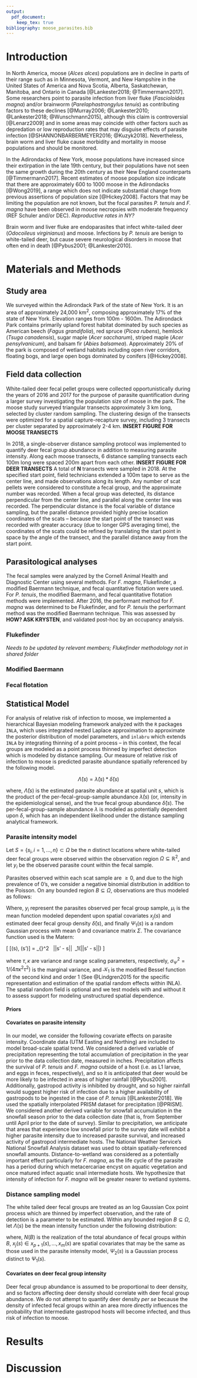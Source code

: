 ```yaml
---
output: 
  pdf_document:
    keep_tex: true
bibliography: moose_parasites.bib
---
```


\vspace*{\stretch{1.0}}
\begin{center}
  \Large{\textbf{Evaluation of infection risk of two endoparasites to moose (Alces alces) in the Adirondack Park of New York}}\\
  \vspace{5mm}
  \large{Alec Wong\textsuperscript{1}, Krysten Schuler\textsuperscript{1}, Angela Fuller\textsuperscript{1,2,3}}\\
  \vspace{5mm}
  \normalsize{\textsuperscript{1}Cornell University}\\
  \normalsize{\textsuperscript{2}New York Cooperative Fish and Wildlife Research Unit}\\
  \normalsize{\textsuperscript{3}U.S. Geological Survey}\\
  \vspace*{\fill}
\end{center}

\newpage

# Introduction

In North America, moose (*Alces alces*) populations are in decline in parts of
their range such as in Minnesota, Vermont, and New Hampshire in the United
States of America and Nova Scotia, Alberta, Saskatchewan, Manitoba, and Ontario
in Canada [@Lankester2018; @Timmermann2017]. Some researchers point to parasite
infection from liver fluke (*Fascioloides magna*) and/or brainworm
(*Parelaphastrongylus tenuis*) as contributing factors to these declines
[@Murray2006; @Lankester2010; @Lankester2018; @Wunschmann2015], although this
claim is controversial [@Lenarz2009] and in some areas may coincide with other
factors such as depredation or low reproduction rates that may disguise effects
of parasite infection [@SHANNONBARBERMEYER2016; @Kuzyk2018]. Nevertheless, brain
worm and liver fluke cause morbidity and mortality in moose populations and
should be monitored.

In the Adirondacks of New York, moose populations have increased since their
extirpation in the late 19th century, but their populations have not seen the
same growth during the 20th century as their New England counterparts
[@Timmermann2017]. Recent estimates of moose population size indicate that there
are approximately 600 to 1000 moose in the Adirondacks [@Wong2019], a range
which does not indicate substantial change from previous assertions of
population size [@Hickey2008]. Factors that may be limiting the population are
not known, but the focal parasites *P. tenuis* and *F. magna* have been observed
in moose necropsies with moderate frequency (REF Schuler and/or DEC).
*Reproductive rates in NY?*

Brain worm and liver fluke are endoparasites that infect white-tailed deer
(*Odocoileus virginianus*) and moose. Infections by *P. tenuis* are benign to
white-tailed deer, but cause severe neurological disorders in moose that often
end in death [@Pybus2001; @Lankester2010].

# Materials and Methods

## Study area

We surveyed within the Adirondack Park of the state of New York. It is an area
of approximately 24,000 $\text{km}^2$, composing approximately 17% of the state
of New York. Elevation ranges from 100m - 1600m. The Adirondack Park contains
primarily upland forest habitat dominated by such species as American beech
(*Fagus grandifolia*), red spruce (*Picea rubens*), hemlock (*Tsuga
canadensis*), sugar maple (*Acer saccharum*), striped maple (*Acer
pensylvanicum*), and balsam fir (*Abies balsamea*). Approximately 20% of the
park is composed of wetland habitats including open river corridors, floating
bogs, and large open bogs dominated by conifers [@Hickey2008].

## Field data collection

White-tailed deer fecal pellet groups were collected opportunistically during
the years of 2016 and 2017 for the purpose of parasite quantification during a
larger survey investigating the population size of moose in the park. The moose
study surveyed triangular transects approximately 3 km long, selected by cluster
random sampling. The clustering design of the transects were optimized for a
spatial capture-recapture survey, including 3 transects per cluster separated by
approximately 2-4 km. **INSERT FIGURE FOR MOOSE TRANSECTS**

In 2018, a single-observer distance sampling protocol was implemented to
quantify deer fecal group abundance in addition to measuring parasite intensity.
Along each moose transects, 6 distance sampling transects each 100m long were
spaced 200m apart from each other. **INSERT FIGURE FOR DEER TRANSECTS** A total
of **N** transects were sampled in 2018. At the specified start point, field
technicians extended a 100m tape to serve as the center line, and made
observations along its length. Any number of scat pellets were considered to
constitute a fecal group, and the approximate number was recorded. When a fecal
group was detected, its distance perpendicular from the center line, and
parallel along the center line was recorded. The perpendicular distance is the
focal variable of distance sampling, but the parallel distance provided highly
precise location coordinates of the scats -- because the start point of the
transect was recorded with greater accuracy (due to longer GPS averaging time),
the coordinates of the scats could be refined by translating the start point in
space by the angle of the transect, and the parallel distance away from the
start point.

## Parasitological analyses

The fecal samples were analyzed by the Cornell Animal Health and Diagnostic
Center using several methods. For *F. magna*, Flukefinder, a modified Baermann
technique, and fecal quantitative flotation were used. For *P. tenuis*, the
modified Baermann, and fecal quantitative flotation methods were implemented.
After 2016, the performant method for *F. magna* was determined to be
Flukefinder, and for *P. tenuis* the performant method was the modified Baermann
technique. This was assessed by **HOW? ASK KRYSTEN**, and validated post-hoc by
an occupancy analysis.

### Flukefinder

*Needs to be updated by relevant members; Flukefinder methodology not in shared folder*

### Modified Baermann

### Fecal flotation

## Statistical Model

For analysis of relative risk of infection to moose, we implemented a
hierarchical Bayesian modeling framework analyzed with the `R` packages `INLA`,
which uses integrated nested Laplace approximation to approximate the posterior
distribution of model parameters, and `inlabru` which extends `INLA` by
integrating thinning of a point process -- in this context, the fecal groups are
modeled as a point process thinned by imperfect detection which is modeled by
distance sampling. Our measure of relative risk of infection to moose is
predicted parasite abundance spatially referenced by the following model.

$$
\widehat{\Lambda}(s) = \hat{\lambda}(s) * \hat{\delta}(s)
$$

where, $\widehat{\Lambda}(s)$ is the estimated parasite abundance at spatial
unit $s$, which is the product of the per-fecal-group-sample abundance
$\hat{\lambda}(s)$ (or, intensity in the epidemiological sense), and the true
fecal group abundance $\hat{\delta}(s)$. The per-fecal-group-sample abundance
$\lambda$ is modeled as potentially dependent upon $\delta$, which has an
independent likelihood under the distance sampling analytical framework.

### Parasite intensity model

Let $S = \{s_i, i = 1, ..., n\} \subset \Omega$ be the $n$ distinct locations
where white-tailed deer fecal groups were observed within the observation region
$\Omega \subseteq \mathbb{R}^2$, and let $y_i$ be the observed parasite count
within the fecal sample.

Parasites observed within each scat sample are $\ge 0$, and due to the high
prevalence of 0's, we consider a negative binomial distribution in addition to
the Poisson.  On any bounded region $B \subseteq \Omega$, observations are thus
modeled as follows:

\begin{equation}
\begin{gathered}
y_i \sim \text{Poisson}(\mu_i) \\
\log(\mu_i) = \beta_0 + \beta_1*x_1(s_i) + ... + \beta_p*x_p(s_i) + \beta_{ds}*\hat\delta(s_i) + \Psi_1(s_i) \\
\Psi_1(s_i) \sim GP(0, \Sigma)
\end{gathered}
\end{equation}

Where, $y_i$ represent the parasites observed per fecal group sample, $\mu_i$ is
the mean function modeled dependent upon spatial covariates $x_j(s)$ and
estimated deer fecal group density $\hat\delta(s)$, and finally $\Psi_1(s)$ is a
random Gaussian process with mean 0 and covariance matrix $\Sigma$. The
covariance function used is the Matern:

\[
\text{cov}[\Psi(s), \Psi(s')] = \sigma_{\Psi}^2 \  \kappa ||s' - s|| \ \mathcal{K}_1(\kappa ||s' - s||)
\]

where $\tau, \kappa$ are variance and range scaling parameters, respectively,
$\sigma_{\Psi}^2 = 1/(4\pi\kappa^2\tau^2)$ is the marginal variance, and
$\mathcal{K}_1$ is the modified Bessel function of the second kind and order 1
(See @Lindgren2015 for the specific representation and estimation of the spatial
random effects within INLA). The spatial random field is optional and we test
models with and without it to assess support for modeling unstructured spatial
dependence.

#### Priors 

#### Covariates on parasite intensity

In our model, we consider the following covariate effects on parasite intensity.
Coordinate data (UTM Easting and Northing) are included to model broad-scale
spatial trend. We considered a derived variable of precipitation representing
the total accumulation of precipitation in the year prior to the data collection
date, measured in inches. Precipitation affects the survival of *P. tenuis* and
*F. magna* outside of a host (i.e. as L1 larvae, and eggs in feces,
respectively), and so it is anticipated that deer would be more likely to be
infected in areas of higher rainfall [@Pybus2001]. Additionally, gastropod
activity is inhibited by drought, and so higher rainfall would suggest higher
risk of infection due to a higher availability of gastropods to be ingested in
the case of *P. tenuis* [@Lankester2018]. We used the spatially interpolated
PRISM dataset for precipitation [@PRISM]. We considered another derived variable
for snowfall accumulation in the snowfall season prior to the data collection
date (that is, from September until April prior to the date of survey). Similar
to precipitation, we anticipate that areas that experience low snowfall prior to
the survey date will exhibit a higher parasite intensity due to increased
parasite survival, and increased activity of gastropod intermediate hosts. The
National Weather Service's National Snowfall Analysis dataset was used to obtain
spatially-referenced snowfall amounts. Distance-to-wetland was considered as a
potentially important effect particularly for *F. magna*, as the life cycle of
the parasite has a period during which metacercariae encyst on aquatic
vegetation and once matured infect aquatic snail intermediate hosts. We
hypothesize that intensity of infection for *F. magna* will be greater nearer to
wetland systems.

### Distance sampling model

The white tailed deer fecal groups are treated as an log Gaussian Cox point
process which are thinned by imperfect observation, and the rate of detection is
a parameter to be estimated. Within any bounded region $B \subseteq \Omega$, let
$\Lambda(s)$ be the mean intensity function under the following distribution:

\begin{equation}
\begin{gathered}
N(B) \sim \text{Poisson}(\Lambda(s)*|B|) \\
\log\Lambda(s) = \beta_{p+1}*x_{p+1}(s) + ... + \beta_{m}*x_{m}(s) + \Psi_2(s) \\
\Psi_2(s) \sim GP(0, \Sigma)
\end{gathered}
\end{equation}

where, $N(B)$ is the realization of the total abundance of fecal groups within
$B$, $x_j(s) \in {x_{p+1}(s), ..., x_{m}(s)}$ are spatial covariates that may be
the same as those used in the parasite intensity model, $\Psi_2(s)$ is a
Gaussian process distinct to $\Psi_1(s)$.

#### Covariates on deer fecal group intensity

Deer fecal group abundance is assumed to be proportional to deer density, and so
factors affecting deer density should correlate with deer fecal group abundance.
We do not attempt to quantify deer density *per se* because the density of
infected fecal groups within an area more directly influences the probability
that intermediate gastropod hosts will become infected, and thus risk of
infection to moose.



# Results

# Discussion